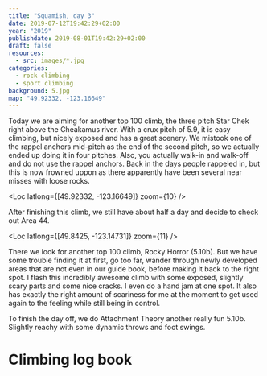 ```yaml
---
title: "Squamish, day 3"
date: 2019-07-12T19:42:29+02:00
year: "2019"
publishdate: 2019-08-01T19:42:29+02:00
draft: false
resources:
  - src: images/*.jpg
categories:
  - rock climbing
  - sport climbing
background: 5.jpg
map: "49.92332, -123.16649"
---
```


Today we are aiming for another top 100 climb, the three pitch Star Chek right
above the Cheakamus river. With a crux pitch of 5.9, it is easy climbing, but
nicely exposed and has a great scenery. We mistook one of the rappel anchors
mid-pitch as the end of the second pitch, so we actually ended up doing it in
four pitches. Also, you actually walk-in and walk-off and do not use the rappel
anchors. Back in the days people rappeled in, but this is now frowned uppon as
there apparently have been several near misses with loose rocks.

<Loc latlong={[49.92332, -123.16649]} zoom={10} />

<Rimg
  src="1.jpg"
  caption="Gearing up with minimal gear (not much you need for mere three pitches) and the ropes tied to backpacks for the 15 minute hike in."
/>

<Rimg src="2.jpg" alt="Hike in" />

<Gallery>
  <Rimg src="3.jpg" alt="Hike in" />
  <Rimg src="4.jpg" alt="Hike in" />
</Gallery>

<Rimg src="5.jpg" caption="Two other climbers starting the route ahead of us" />

<Gallery>
  <Rimg src="6.jpg" alt="First pitch" />
  <Rimg src="7.jpg" alt="Approaching the climb" />
  <Rimg
    src="8.jpg"
    caption="Getting ready next to the white water of the Cheakamus"
  />
</Gallery>

<Rimg src="9.jpg" alt="Me, Vera, Christine" />

<Rimg src="10.jpg" alt="Me and Christine" />

<Gallery>
  <Rimg src="11.jpg" caption="Me starting the first ptich" />
  <Rimg src="12.jpg" caption="At the first anchors" />
  <Rimg src="13.jpg" alt="Vera at the first anchors" />
</Gallery>
<Gallery large="true">
  <Rimg src="14.jpg" alt="The Cheakamus" />
  <Rimg src="15.jpg" alt="The Cheakamus" />
</Gallery>

<Gallery>
  <Rimg src="16.jpg" alt="Christine and Vera" />
  <Rimg src="17.jpg" caption="Christine starting the next pitch" />
  <Rimg src="18.jpg" alt="Christine leading" />
  <Rimg src="19.jpg" caption="Rope management" />
  <Rimg src="20.jpg" caption="Getting ready to follow the pitch" />
</Gallery>
<Gallery large="true">
  <Rimg src="21.jpg" caption="View from the part I led" />
  <Rimg src="22.jpg" caption="Belaying Christine up" />
</Gallery>
<Gallery>
  <Rimg src="23.jpg" alt="Slabby pitch" />
  <Rimg src="24.jpg" caption="Christine starting the final pitch" />
  <Rimg src="25.jpg" alt="Me waiting" />
</Gallery>
<Gallery large="true">
  <Rimg src="26.jpg" alt="View of the Cheakamus" />
  <Rimg
    src="29.jpg"
    caption="Vera following the last pitch. She has quite some problems getting up there being unused to slabs. But she learned to love slabs by the end of the trip."
  />
</Gallery>

After finishing this climb, we still have about half a day and decide to check
out Area 44.

<Loc latlong={[49.8425, -123.14731]} zoom={11} />

There we look for another top 100 climb, Rocky Horror (5.10b). But
we have some trouble finding it at first, go too far, wander through newly
developed areas that are not even in our guide book, before making it back to
the right spot. I flash this incredibly awesome climb with some exposed,
slightly scary parts and some nice cracks. I even do a hand jam at one spot.
It also has exactly the right amount of scariness for me at the moment to get
used again to the feeling while still being in control.

To finish the day off, we do Attachment Theory another really fun 5.10b.
Slightly reachy with some dynamic throws and foot swings.

<Rimg
  src="31.jpg"
  caption="We only have three copies of the guide book.  Maybe we should have gotten another one or two, just to be safe? ;)"
/>

<Rimg
  src="32.jpg"
  caption="You can get a nice view from Area 44 including the Chief"
/>

<Rimg
  src="33.jpg"
  caption="So much fluffy moss around the West Coast. I love it."
/>

# Climbing log book

<Climbs>
  <Multipitch name="Star Chek" pitches="3">
    <Climb name="pitch 1" style="toprope" grade="5.8" />
    <Climb name="pitch 2a" style="toprope" grade="5.7" />
    <Climb name="pitch 2b" style="onsight" grade="5.7" />
    <Climb name="pitch 3" style="toprope" grade="5.9" />
  </Multipitch>
  <Climb name="Rocky Horror" style="flash" grade="5.10b" />
  <Climb name="Attachment Theory" style="onsight" grade="5.10b" />
</Climbs>

<Nextday />
